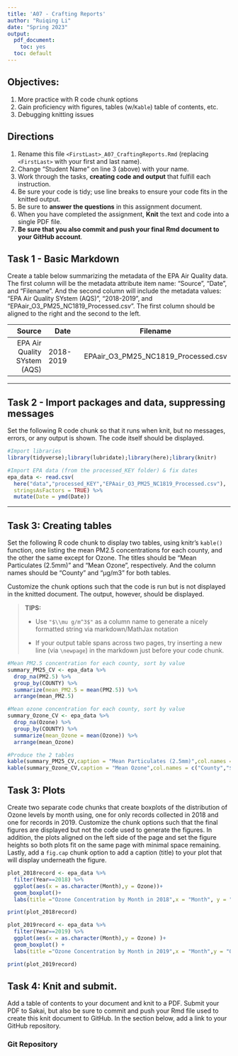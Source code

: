 ```yaml
---
title: 'A07 - Crafting Reports'
author: "Ruiqing Li" 
date: "Spring 2023"
output:
  pdf_document:
    toc: yes
  toc: default
---
```


## Objectives:

1.  More practice with R code chunk options
1.  Gain proficiency with figures, tables (w/`Kable`) table of contents, etc.
1.  Debugging knitting issues

## Directions

1.  Rename this file `<FirstLast>_A07_CraftingReports.Rmd` (replacing `<FirstLast>` with your first and last name).
1.  Change "Student Name" on line 3 (above) with your name.
1.  Work through the tasks, **creating code and output** that fulfill each instruction.
1.  Be sure your code is tidy; use line breaks to ensure your code fits in the knitted output.
1.  Be sure to **answer the questions** in this assignment document.
1.  When you have completed the assignment, **Knit** the text and code into a single PDF file.
1.  **Be sure that you also commit and push your final Rmd document to your GitHub account**.

## Task 1 - Basic Markdown

Create a table below summarizing the metadata of the EPA Air Quality data. The first column will be the metadata attribute item name: "Source", "Date", and "Filename". And the second column will include the metadata values: "EPA Air Quality SYstem (AQS)", "2018-2019", and "EPAair_O3_PM25_NC1819_Processed.csv". The first column should be aligned to the right and the second to the left.

| Source | Date | Filename |
| --: | --- | --- |
| EPA Air Quality SYstem (AQS) | 2018-2019 | EPAair_O3_PM25_NC1819_Processed.csv | 


---

## Task 2 - Import packages and data, suppressing messages

Set the following R code chunk so that it runs when knit, but no messages, errors, or any output is shown. The code itself should be displayed.

```r
#Import libraries
library(tidyverse);library(lubridate);library(here);library(knitr)

#Import EPA data (from the processed_KEY folder) & fix dates
epa_data <- read.csv(
  here("data","processed_KEY","EPAair_O3_PM25_NC1819_Processed.csv"),
  stringsAsFactors = TRUE) %>% 
  mutate(Date = ymd(Date))
```

---

## Task 3: Creating tables

Set the following R code chunk to display two tables, using knitr's `kable()` function, one listing the mean PM2.5 concentrations for each county, and the other the same except for Ozone. The titles should be "Mean Particulates (2.5mm)" and "Mean Ozone", respectively. And the column names should be "County" and "µg/m3" for both tables.

Customize the chunk options such that the code is run but is not displayed in the knitted document. The output, however, should be displayed.

> **TIPS:**
>
> -   Use `"$\\mu g/m^3$"` as a column name to generate a nicely formatted string via markdown/MathJax notation
>
> -   If your output table spans across two pages, try inserting a new line (via `\newpage`) in the markdown just before your code chunk.

\newpage

```r
#Mean PM2.5 concentration for each county, sort by value
summary_PM25_CV <- epa_data %>% 
  drop_na(PM2.5) %>% 
  group_by(COUNTY) %>% 
  summarize(mean_PM2.5 = mean(PM2.5)) %>% 
  arrange(mean_PM2.5)

#Mean ozone concentration for each county, sort by value
summary_Ozone_CV <- epa_data %>% 
  drop_na(Ozone) %>% 
  group_by(COUNTY) %>% 
  summarize(mean_Ozone = mean(Ozone)) %>% 
  arrange(mean_Ozone)

#Produce the 2 tables 
kable(summary_PM25_CV,caption = "Mean Particulates (2.5mm)",col.names = c("County","$\\mu g/m^3$"))
kable(summary_Ozone_CV,caption = "Mean Ozone",col.names = c("County","$\\mu g/m^3$"))
```

\newpage

## Task 3: Plots

Create two separate code chunks that create boxplots of the distribution of Ozone levels by month using, one for only records collected in 2018 and one for records in 2019. Customize the chunk options such that the final figures are displayed but not the code used to generate the figures. In addition, the plots aligned on the left side of the page and set the figure heights so both plots fit on the same page with minimal space remaining. Lastly, add a `fig.cap` chunk option to add a caption (title) to your plot that will display underneath the figure.
```r
plot_2018record <- epa_data %>% 
  filter(Year==2018) %>%
  ggplot(aes(x = as.character(Month),y = Ozone))+
  geom_boxplot()+
  labs(title ="Ozone Concentration by Month in 2018",x = "Month", y = "Ozone Concentration(µg/m3)") 

print(plot_2018record)
```

```r
plot_2019record <- epa_data %>% 
  filter(Year==2019) %>%
  ggplot(aes(x = as.character(Month),y = Ozone) )+
  geom_boxplot() +
  labs(title ="Ozone Concentration by Month in 2019",x = "Month",y = "Ozone Concentration(µg/m3)")

print(plot_2019record)
```



\newpage

## Task 4: Knit and submit.
Add a table of contents to your document and knit to a PDF. Submit your PDF to Sakai, but also be sure to commit and push your Rmd file used to create this knit document to GitHub. In the section below, add a link to your GitHub repository. 




### Git Repository




